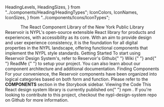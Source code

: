
  HeadingLevels,
  HeadingSizes,
} from "../components/Heading/HeadingTypes";
  IconColors,
  IconNames,
  IconSizes,
} from "../components/Icons/IconTypes";

<Meta title="Welcome" />

<DSProvider>
  <VStack spacing="s">
    <Center>
      <Logo name={LogoNames.ReservoirVerticalColor} size={LogoSizes.Small} />
    </Center>
    <Box>
      <Center>
        <Heading
          level={HeadingLevels.One}
          size={HeadingSizes.Tertiary}
        >
          The React Component Library of the New York Public Library
        </Heading>
      </Center>
      <Text>
        Reservoir is NYPL's open-source extensible React library for products
        and experiences, with accessibility as its core. With an aim to provide
        design and user experience consistency, it is the foundation for all
        digital properties in the NYPL landscape, offering functional components
        that implement the NYPL style standards.
      </Text>
    </Box>
    <SimpleGrid>
      <Box
        style={{
          alignItems: "center",
          border: "1px solid #ccc",
          display: "flex",
          flexDirection: "column",
          padding: "24px",
        }}
      >
        <Icon
          name={IconNames.ActionCheckCircle}
          size={IconSizes.ExtraExtraLarge}
          color={IconColors.SectionEducationSecondary}
          additionalStyles={{
            marginBottom: "s",
          }}
        />
        <Card isCentered>
          <CardHeading id="main-heading1" level={HeadingLevels.Three}>
            Getting Started
          </CardHeading>
          <CardContent>
            <Text size={TextSizes.Caption}>
              To start using Reservoir Design System's, refer to Reservoir's
              Github{" "}
              <Link
                href="https://github.com/NYPL/nypl-design-system/wiki"
                type={LinkTypes.External}
              >
                Wiki
              </Link>{" "}
              and{" "}
              <Link
                href="https://github.com/NYPL/nypl-design-system/blob/development/README.md"
                type={LinkTypes.External}
              >
                ReadMe
              </Link>{" "}
              to setup your project. You can also learn about our component
              architecture and additional documentation.
            </Text>
          </CardContent>
        </Card>
      </Box>
      <Box
        style={{
          alignItems: "center",
          border: "1px solid #ccc",
          display: "flex",
          flexDirection: "column",
          padding: "24px",
        }}
      >
        <Icon
          name={IconNames.Search}
          size={IconSizes.ExtraExtraLarge}
          color={IconColors.SectionEducationSecondary}
          additionalStyles={{
            marginBottom: "s",
          }}
        />
        <Card isCentered>
          <CardHeading id="main-heading1" level={HeadingLevels.Three}>
            Finding Components
          </CardHeading>
          <CardContent>
            <Text size={TextSizes.Caption}>
              For your convenience, the Reservoir components have been organized
              into logical categories based on both form and function. Please
              refer to the <b>COMPONENTS</b> section in the Storybook sidebar.
            </Text>
          </CardContent>
        </Card>
      </Box>
      <Box
        style={{
          alignItems: "center",
          border: "1px solid #ccc",
          display: "flex",
          flexDirection: "column",
          padding: "24px",
        }}
      >
        <Icon
          name={IconNames.FileTypeSpreadsheet}
          size={IconSizes.ExtraExtraLarge}
          color={IconColors.SectionEducationSecondary}
          additionalStyles={{
            marginBottom: "s",
          }}
        />
        <Card isCentered>
          <CardHeading id="main-heading1" level={HeadingLevels.Three}>
            Viewing the Code
          </CardHeading>
          <CardContent>
            <Text size="caption">
              This React design system library is currently published on{" "}
              <Link
                href="https://www.npmjs.com/package/@nypl/design-system-react-components"
                type={LinkTypes.External}
              >
                npm
              </Link>
              . If you're looking to contribute to this project, checkout the <Link
                href="https://github.com/NYPL/nypl-design-system"
                type={LinkTypes.External}
              >
                nypl-design-system
              </Link> repo on Github for more information.
            </Text>
          </CardContent>
        </Card>
      </Box>
    </SimpleGrid>
  </VStack>
</DSProvider>
